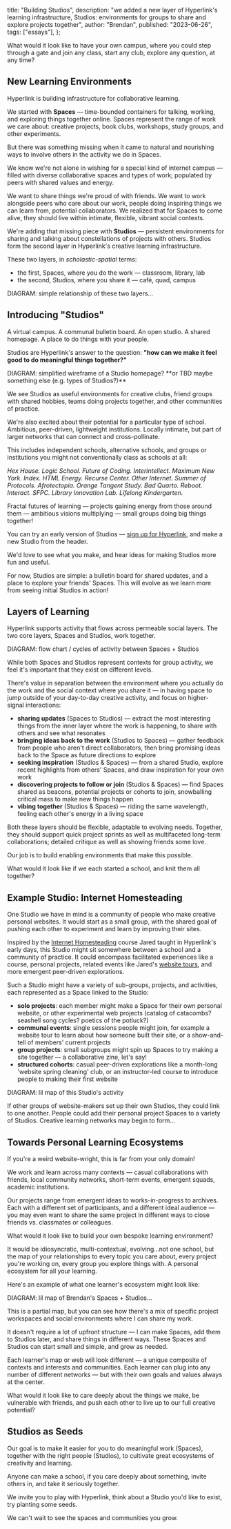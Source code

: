   title: "Building Studios",
  description:
    "we added a new layer of Hyperlink's learning infrastructure, Studios: environments for groups to share and explore projects together",
  author: "Brendan",
  published: "2023-06-26",
  tags: ["essays"],
};

<Quote>
  What would it look like to have your own campus, where you could step through
  a gate and join any class, start any club, explore any question, at any time?
</Quote>

## New Learning Environments

Hyperlink is building infrastructure for collaborative learning.

We started with **Spaces** — time-bounded containers for talking, working, and exploring things together online. Spaces represent the range of work we care about: creative projects, book clubs, workshops, study groups, and other experiments.

But there was something missing when it came to natural and nourishing ways to involve others in the activity we do in Spaces.

We know we're not alone in wishing for a special kind of internet campus — filled with diverse collaborative spaces and types of work; populated by peers with shared values and energy.

We want to share things we're proud of with friends. We want to work alongside peers who care about our work, people doing inspiring things we can learn from, potential collaborators. We realized that for Spaces to come alive, they should live within intimate, flexible, vibrant social contexts.

We're adding that missing piece with **Studios** — persistent environments for sharing and talking about constellations of projects with others. Studios form the second layer in Hyperlink's creative learning infrastructure.

These two layers, in _scholastic-spatial_ terms:

- the first, Spaces, where you do the work — classroom, library, lab
- the second, Studios, where you share it — café, quad, campus

<VisualPlaceholder>
  DIAGRAM: simple relationship of these two layers…
</VisualPlaceholder>

## Introducing "Studios"

A virtual campus. A communal bulletin board. An open studio. A shared homepage. A place to do things with your people.

Studios are Hyperlink's answer to the question: **"how can we make it feel good to do meaningful things together?"**

<VisualPlaceholder>
  DIAGRAM: simplified wireframe of a Studio homepage? **or TBD maybe something
  else (e.g. types of Studios?)**
</VisualPlaceholder>

We see Studios as useful environments for creative clubs, friend groups with shared hobbies, teams doing projects together, and other communities of practice.

We're also excited about their potential for a particular type of school. Ambitious, peer-driven, lightweight institutions. Locally intimate, but part of larger networks that can connect and cross-pollinate.

This includes independent schools, alternative schools, and groups or institutions you might not conventionally class as schools at all:

_Hex House. Logic School. Future of Coding. Interintellect. Maximum New York. Index. HTML Energy. Recurse Center. Other Internet. Summer of Protocols. Afrotectopia. Orange Tangent Study. Bad Quarto. Reboot. Interact. SFPC. Library Innovation Lab. Lifelong Kindergarten._

Fractal futures of learning — projects gaining energy from those around them — ambitious visions multiplying — small groups doing big things together!

<CTA>
You can try an early version of Studios — <a href="https://hyperlink.academy/signup">sign up for Hyperlink</a>, and make
a new Studio from the header.

We'd love to see what you make, and hear ideas for making Studios more fun and useful.

</CTA>

For now, Studios are simple: a bulletin board for shared updates, and a place to explore your friends' Spaces. This will evolve as we learn more from seeing initial Studios in action!

## Layers of Learning

Hyperlink supports activity that flows across permeable social layers. The two core layers, Spaces and Studios, work together.

<VisualPlaceholder>
  DIAGRAM: flow chart / cycles of activity between Spaces + Studios
</VisualPlaceholder>

While both Spaces and Studios represent contexts for group activity, we feel it's important that they exist on different levels.

There's value in separation between the environment where you actually do the work and the social context where you share it — in having space to jump outside of your day-to-day creative activity, and focus on higher-signal interactions:

- **sharing updates** (Spaces to Studios) — extract the most interesting things from the inner layer where the work is happening, to share with others and see what resonates
- **bringing ideas back to the work** (Studios to Spaces) — gather feedback from people who aren't direct collaborators, then bring promising ideas back to the Space as future directions to explore
- **seeking inspiration** (Studios & Spaces) — from a shared Studio, explore recent highlights from others' Spaces, and draw inspiration for your own work
- **discovering projects to follow or join** (Studios & Spaces) — find Spaces shared as beacons, potential projects or cohorts to join, snowballing critical mass to make new things happen
- **vibing together** (Studios & Spaces) — riding the same wavelength, feeling each other's energy in a living space

Both these layers should be flexible, adaptable to evolving needs. Together, they should support quick project sprints as well as multifaceted long-term collaborations; detailed critique as well as showing friends some love.

Our job is to build enabling environments that make this possible.

<Quote>
  What would it look like if we each started a school, and knit them all
  together?
</Quote>

## Example Studio: Internet Homesteading

One Studio we have in mind is a community of people who make creative personal websites. It would start as a small group, with the shared goal of pushing each other to experiment and learn by improving their sites.

Inspired by the [Internet Homesteading](https://year-one.hyperlink.academy/courses/internet-homesteading/22) course Jared taught in Hyperlink's early days, this Studio might sit somewhere between a school and a community of practice. It could encompass facilitated experiences like a course, personal projects, related events like Jared's [website tours](https://youtube.com/playlist?list=PLEXbN99LY3OCarUeXcxWeZzOelXQvVdAA), and more emergent peer-driven explorations.

Such a Studio might have a variety of sub-groups, projects, and activities, each represented as a Space linked to the Studio:

- **solo projects**: each member might make a Space for their own personal website, or other experimental web projects (catalog of catacombs? seashell song cycles? poetics of the potluck?)
- **communal events**: single sessions people might join, for example a website tour to learn about how someone built their site, or a show-and-tell of members' current projects
- **group projects**: small subgroups might spin up Spaces to try making a site together — a collaborative zine, let's say!
- **structured cohorts**: casual peer-driven explorations like a month-long 'website spring cleaning' club, or an instructor-led course to introduce people to making their first website

<VisualPlaceholder>
  DIAGRAM: lil map of this Studio's activity
</VisualPlaceholder>

If other groups of website-makers set up their own Studios, they could link to one another. People could add their personal project Spaces to a variety of Studios. Creative learning networks may begin to form…

## Towards Personal Learning Ecosystems

If you're a weird website-wright, this is far from your only domain!

We work and learn across many contexts — casual collaborations with friends, local community networks, short-term events, emergent squads, academic institutions.

Our projects range from emergent ideas to works-in-progress to archives. Each with a different set of participants, and a different ideal audience — you may even want to share the same project in different ways to close friends vs. classmates or colleagues.

<Quote>
  What would it look like to build your own bespoke learning environment?
</Quote>

It would be idiosyncratic, multi-contextual, evolving…not one school, but the map of your relationships to every topic you care about, every project you're working on, every group you explore things with. A personal ecosystem for all your learning.

Here's an example of what one learner's ecosystem might look like:

<VisualPlaceholder>
  DIAGRAM: lil map of Brendan's Spaces + Studios…
</VisualPlaceholder>

This is a partial map, but you can see how there's a mix of specific project workspaces and social environments where I can share my work.

It doesn't require a lot of upfront structure — I can make Spaces, add them to Studios later, and share things in different ways. These Spaces and Studios can start small and simple, and grow as needed.

Each learner's map or web will look different — a unique composite of contexts and interests and communities. Each learner can plug into any number of different networks — but with their own goals and values always at the center.

<Quote>
  What would it look like to care deeply about the things we make, be vulnerable
  with friends, and push each other to live up to our full creative potential?
</Quote>

## Studios as Seeds

Our goal is to make it easier for you to do meaningful work (Spaces), together with the right people (Studios), to cultivate great ecosystems of creativity and learning.

Anyone can make a school, if you care deeply about something, invite others in, and take it seriously together.

We invite you to play with Hyperlink, think about a Studio you'd like to exist, try planting some seeds.

We can't wait to see the spaces and communities you grow.
